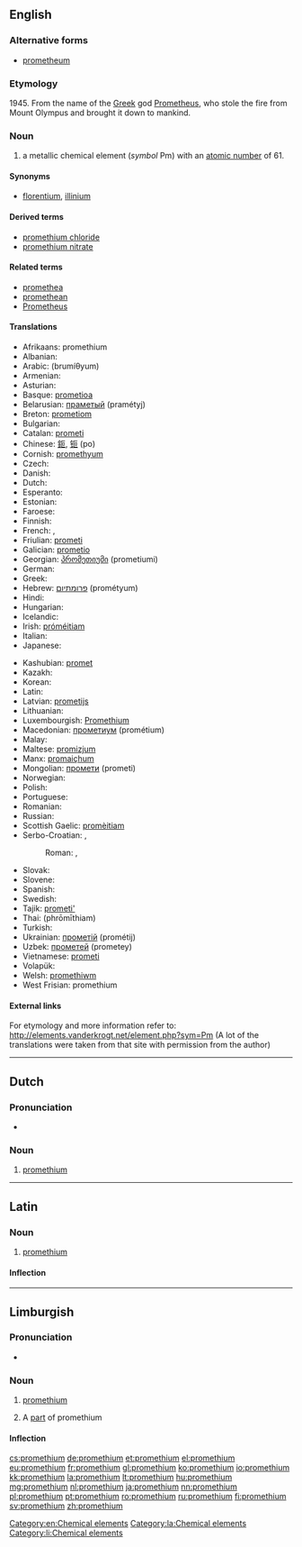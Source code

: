 {{also|Promethium}}
==English==

{{elements|Pm|neodymium|Nd|samarium|Sm}}
{{wikipedia}}

===Alternative forms===
* [[prometheum]] {{qualifier|formerly}}

===Etymology===
1945. From the name of the [[Greek]] god [[w:Prometheus|Prometheus]], who stole the fire from Mount Olympus and brought it down to mankind.

===Noun===
{{en-noun|-}}

# a metallic chemical element (''symbol'' Pm) with an [[atomic number]] of 61.

====Synonyms====
* {{sense|metallic element}} {{qualifier|disused}} [[florentium]], {{qualifier|disused}} [[illinium]]

====Derived terms====
* [[promethium chloride]]
* [[promethium nitrate]]

====Related terms====
* [[promethea]]
* [[promethean]]
* [[w:Prometheus|Prometheus]]<!--from which "promethium" is derived-->

====Translations====
{{trans-top|chemical element}}
* Afrikaans: promethium
* Albanian: {{t-|sq|promet}}
* Arabic: {{Arab|[[بروميثيوم]]}} (brumíθyum) {{m}}
* Armenian: {{t-|hy|պրոմեթիում|tr=prometʿium}}
* Asturian: {{t-|ast|prometiu|m}}
* Basque: [[prometioa]]
* Belarusian: [[праметый]] (pramétyj) {{m}}
* Breton: [[prometiom]]
* Bulgarian: {{t-|bg|прометий|m|tr=prométij}}
* Catalan: [[prometi]]
* Chinese: [[鉕]], [[钷]] (po)
* Cornish: [[promethyum]]
* Czech: {{t+|cs|promethium}}
* Danish: {{t-|da|promethium}}
* Dutch: {{t+|nl|promethium|n}}
* Esperanto: {{t-|eo|prometio}}
* Estonian: {{t-|et|promeetium}}
* Faroese: {{t-|fo|promethium}}
* Finnish: {{t+|fi|prometium}}
* French: {{t+|fr|prométhium|m}}, {{t+|fr|prométhéum|m}}
* Friulian: [[prometi]]
* Galician: [[prometio]]
* Georgian: [[პრომეთიუმი]] (prometiumi)
* German: {{t+|de|Promethium|n}}
* Greek: {{t-|el|προμήθιο|n|tr=promíthio}}
* Hebrew: [[פרומתיום]] (prométyum)
* Hindi: {{t-|hi|पिविरला|tr=piviralaa|sc=Deva}}
* Hungarian: {{t+|hu|prométium}}
* Icelandic: {{t+|is|prómetín}}
* Irish: [[próméitiam]]
* Italian: {{t+|it|promezio|m}}
* Japanese: {{t+|ja|プロメチウム|tr=puromechiumu}}
{{trans-mid}}
* Kashubian: [[promet]]
* Kazakh: {{t-|kk|прометий|tr=prometii|sc=Cyrl}}
* Korean: {{t+|ko|프로메튬|tr=peurometyum}}
* Latin: {{t-|la|prometium}}
* Latvian: [[prometijs]]
* Lithuanian: {{t+|lt|prometis}}
* Luxembourgish: [[Promethium]]
* Macedonian: [[прометиум]] (prométium) {{m}}
* Malay: {{t-|ms|prometium}}
* Maltese: [[promizjum]]
* Manx: [[promaiçhum]]
* Mongolian: [[промети]] (prometi)
* Norwegian: {{t-|no|promethium}}
* Polish: {{t+|pl|promet|m}}
* Portuguese: {{t+|pt|promécio|m}}
* Romanian: {{t+|ro|promețiu|n}}
* Russian: {{t+|ru|прометий|m|tr=prométij}}
* Scottish Gaelic: [[promèitiam]]
* Serbo-Croatian: {{t-|sh|прометиjум|sc=Cyrl}}, {{t-|sh|прометиj|sc=Cyrl}}
*: Roman: {{t-|sh|prometijum}}, {{t-|sh|prometij}}
* Slovak: {{t-|sk|promethium}}
* Slovene: {{t+|sl|prometij}}
* Spanish: {{t-|es|promecio|m}}
* Swedish: {{t+|sv|prometium|n}}
* Tajik: [[prometi']]
* Thai: {{Thai|[[โพรมีเทียม]]}} (phrōmīthiam)
* Turkish: {{t+|tr|prometyum}}
* Ukrainian: [[прометій]] (prométij) {{m}}
* Uzbek: [[прометей]] (prometey)
* Vietnamese: [[prometi]]
* Volapük: {{t+|vo|prometin}}
* Welsh: [[promethiwm]]
* West Frisian: promethium
{{trans-bottom}}

====External links====
For etymology and more information refer to:
http://elements.vanderkrogt.net/element.php?sym=Pm
(A lot of the translations were taken from that site with permission from the author)

[[Category:en:Chemical elements]]

----

==Dutch==
{{wikipedia|lang=nl}}
{{elements|Pm|neodymium|Nd|samarium|Sm|lang=nl}}

===Pronunciation===
* {{audio|Nl-promethium.ogg|Audio}}

===Noun===
{{nl-noun|n|-|-}}

# [[#English|promethium]]

----

==Latin==
{{wikipedia|lang=la}}

===Noun===
{{la-noun|promēthium|promethii|promēthiī|n|second}}

# [[#English|promethium]]

====Inflection====
{{la-decl-2nd-N|promethi|promēthi}}

[[Category:la:Chemical elements]]

----

==Limburgish==

===Pronunciation===
* {{IPA|[pɘʁˈmeː˨ðɖɔ˧m]|lang=li}}

===Noun===
{{li-noun|g=n}}

# {{uncountable|lang=li}} [[promethium#English|promethium]]
# A [[part]] of promethium

====Inflection====
{{li-decl-noun-um|promethi}}

[[Category:li:Chemical elements]]

[[cs:promethium]]
[[de:promethium]]
[[et:promethium]]
[[el:promethium]]
[[eu:promethium]]
[[fr:promethium]]
[[gl:promethium]]
[[ko:promethium]]
[[io:promethium]]
[[kk:promethium]]
[[la:promethium]]
[[lt:promethium]]
[[hu:promethium]]
[[mg:promethium]]
[[nl:promethium]]
[[ja:promethium]]
[[nn:promethium]]
[[pl:promethium]]
[[pt:promethium]]
[[ro:promethium]]
[[ru:promethium]]
[[fi:promethium]]
[[sv:promethium]]
[[zh:promethium]]